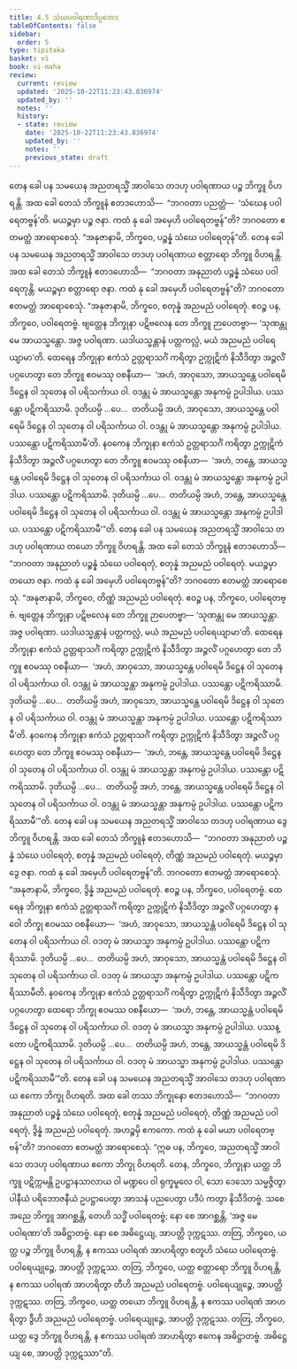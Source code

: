```yaml
---
title: 4.5 သံဃပဝါရဏာဒိပ္ပဘေဒ
tableOfContents: false
sidebar:
  order: 5
type: tipitaka
basket: vi
book: vi-maha
review:
  current: review
  updated: '2025-10-22T11:23:43.836974'
  updated_by: ''
  notes: ''
  history:
  - state: review
    date: '2025-10-22T11:23:43.836974'
    updated_by: ''
    notes: ''
    previous_state: draft
---
```



<ReviewStatus review={frontmatter.review} showDetails={true} />

<HypothesisAnnotation frontmatter={frontmatter} />

<DynamicBreadcrumb />

<Division number="215" book="vi-maha" e="ch" v="3" p="228">

<Paragraph number="973" book="vi-maha">
တေန ခေါ ပန သမယေန အညတရသ္မိံ အာဝါသေ တဒဟု ပဝါရဏာယ ပဉ္စ ဘိက္ခူ ဝိဟရန္တိ. အထ ခေါ တေသံ ဘိက္ခူနံ ဧတဒဟောသိ—  “ဘဂဝတာ ပညတ္တံ—  ‘သံဃေန ပဝါရေတဗ္ဗန်’တိ. မယဉ္စမှာ ပဉ္စ ဇနာ. ကထံ နု ခေါ အမှေဟိ ပဝါရေတဗ္ဗန်”တိ? ဘဂဝတော ဧတမတ္ထံ အာရောစေသုံ. “အနုဇာနာမိ, ဘိက္ခဝေ, ပဉ္စန္နံ သံဃေ ပဝါရေတုန်”တိ.
</Paragraph>

</Division>
<Division number="216" book="vi-maha" e="ch" v="3" p="228">

<Paragraph number="974" book="vi-maha">
တေန ခေါ ပန သမယေန အညတရသ္မိံ အာဝါသေ တဒဟု ပဝါရဏာယ စတ္တာရော ဘိက္ခူ ဝိဟရန္တိ. အထ ခေါ တေသံ ဘိက္ခူနံ ဧတဒဟောသိ—  “ဘဂဝတာ အနုညာတံ ပဉ္စန္နံ သံဃေ ပဝါရေတုန္တိ. မယဉ္စမှာ စတ္တာရော ဇနာ. ကထံ နု ခေါ အမှေဟိ ပဝါရေတဗ္ဗန်”တိ? ဘဂဝတော ဧတမတ္ထံ အာရောစေသုံ. “အနုဇာနာမိ, ဘိက္ခဝေ, စတုန္နံ အညမညံ ပဝါရေတုံ. ဧဝဉ္စ ပန, ဘိက္ခဝေ, ပဝါရေတဗ္ဗံ. ဗျတ္တေန ဘိက္ခုနာ ပဋိဗလေန တေ ဘိက္ခူ ဉာပေတဗ္ဗာ—
</Paragraph>

<Paragraph number="975" book="vi-maha">
‘သုဏန္တု မေ အာယသ္မန္တော. အဇ္ဇ ပဝါရဏာ. ယဒါယသ္မန္တာနံ ပတ္တကလ္လံ, မယံ အညမညံ ပဝါရေယျာမာ’တိ.
</Paragraph>

<Paragraph number="976" book="vi-maha">
ထေရေန ဘိက္ခုနာ ဧကံသံ ဥတ္တရာသင်္ဂံ ကရိတွာ ဥက္ကုဋိကံ နိသီဒိတွာ အဉ္ဇလိံ ပဂ္ဂဟေတွာ တေ ဘိက္ခူ ဧဝမဿု ဝစနီယာ—  ‘အဟံ, အာဝုသော, အာယသ္မန္တေ ပဝါရေမိ ဒိဋ္ဌေန ဝါ သုတေန ဝါ ပရိသင်္ကာယ ဝါ. ဝဒန္တု မံ အာယသ္မန္တော အနုကမ္ပံ ဥပါဒါယ. ပဿန္တော ပဋိကရိဿာမိ. ဒုတိယမ္ပိ …ပေ…  တတိယမ္ပိ အဟံ, အာဝုသော, အာယသ္မန္တေ ပဝါရေမိ ဒိဋ္ဌေန ဝါ သုတေန ဝါ ပရိသင်္ကာယ ဝါ. ဝဒန္တု မံ အာယသ္မန္တော အနုကမ္ပံ ဥပါဒါယ. ပဿန္တော ပဋိကရိဿာမီ’တိ.
</Paragraph>

<Paragraph number="977" book="vi-maha">
နဝကေန ဘိက္ခုနာ ဧကံသံ ဥတ္တရာသင်္ဂံ ကရိတွာ ဥက္ကုဋိကံ နိသီဒိတွာ အဉ္ဇလိံ ပဂ္ဂဟေတွာ တေ ဘိက္ခူ ဧဝမဿု ဝစနီယာ—  ‘အဟံ, ဘန္တေ, အာယသ္မန္တေ ပဝါရေမိ ဒိဋ္ဌေန ဝါ သုတေန ဝါ ပရိသင်္ကာယ ဝါ. ဝဒန္တု မံ အာယသ္မန္တော အနုကမ္ပံ ဥပါဒါယ. ပဿန္တော ပဋိကရိဿာမိ. ဒုတိယမ္ပိ …ပေ…  တတိယမ္ပိ အဟံ, ဘန္တေ, အာယသ္မန္တေ ပဝါရေမိ ဒိဋ္ဌေန ဝါ သုတေန ဝါ ပရိသင်္ကာယ ဝါ. ဝဒန္တု မံ အာယသ္မန္တော အနုကမ္ပံ ဥပါဒါယ. ပဿန္တော ပဋိကရိဿာမီ’”တိ.
</Paragraph>

<Paragraph number="978" book="vi-maha">
တေန ခေါ ပန သမယေန အညတရသ္မိံ အာဝါသေ တဒဟု ပဝါရဏာယ တယော ဘိက္ခူ ဝိဟရန္တိ. အထ ခေါ တေသံ ဘိက္ခူနံ ဧတဒဟောသိ—  “ဘဂဝတာ အနုညာတံ ပဉ္စန္နံ သံဃေ ပဝါရေတုံ, စတုန္နံ အညမညံ ပဝါရေတုံ. မယဉ္စမှာ တယော ဇနာ. ကထံ နု ခေါ အမှေဟိ ပဝါရေတဗ္ဗန်”တိ? ဘဂဝတော ဧတမတ္ထံ အာရောစေသုံ. “အနုဇာနာမိ, ဘိက္ခဝေ, တိဏ္ဏံ အညမညံ ပဝါရေတုံ. ဧဝဉ္စ ပန, ဘိက္ခဝေ, ပဝါရေတဗ္ဗံ. ဗျတ္တေန ဘိက္ခုနာ ပဋိဗလေန တေ ဘိက္ခူ ဉာပေတဗ္ဗာ—
</Paragraph>

<Paragraph number="979" book="vi-maha">
‘သုဏန္တု မေ အာယသ္မန္တာ. အဇ္ဇ ပဝါရဏာ. ယဒါယသ္မန္တာနံ ပတ္တကလ္လံ, မယံ အညမညံ ပဝါရေယျာမာ’တိ.
</Paragraph>

<Paragraph number="980" book="vi-maha">
ထေရေန ဘိက္ခုနာ ဧကံသံ ဥတ္တရာသင်္ဂံ ကရိတွာ ဥက္ကုဋိကံ နိသီဒိတွာ အဉ္ဇလိံ ပဂ္ဂဟေတွာ တေ ဘိက္ခူ ဧဝမဿု ဝစနီယာ—  ‘အဟံ, အာဝုသော, အာယသ္မန္တေ ပဝါရေမိ ဒိဋ္ဌေန ဝါ သုတေန ဝါ ပရိသင်္ကာယ ဝါ. ဝဒန္တု မံ အာယသ္မန္တာ အနုကမ္ပံ ဥပါဒါယ. ပဿန္တော ပဋိကရိဿာမိ. ဒုတိယမ္ပိ …ပေ…  တတိယမ္ပိ အဟံ, အာဝုသော, အာယသ္မန္တေ ပဝါရေမိ ဒိဋ္ဌေန ဝါ သုတေန ဝါ ပရိသင်္ကာယ ဝါ. ဝဒန္တု မံ အာယသ္မန္တာ အနုကမ္ပံ ဥပါဒါယ. ပဿန္တော ပဋိကရိဿာမီ’တိ.
</Paragraph>

<Paragraph number="981" book="vi-maha">
နဝကေန ဘိက္ခုနာ ဧကံသံ ဥတ္တရာသင်္ဂံ ကရိတွာ ဥက္ကုဋိကံ နိသီဒိတွာ အဉ္ဇလိံ ပဂ္ဂဟေတွာ တေ ဘိက္ခူ ဧဝမဿု ဝစနီယာ—  ‘အဟံ, ဘန္တေ, အာယသ္မန္တေ ပဝါရေမိ ဒိဋ္ဌေန ဝါ သုတေန ဝါ ပရိသင်္ကာယ ဝါ. ဝဒန္တု မံ အာယသ္မန္တာ အနုကမ္ပံ ဥပါဒါယ. ပဿန္တော ပဋိကရိဿာမိ. ဒုတိယမ္ပိ …ပေ…  တတိယမ္ပိ အဟံ, ဘန္တေ, အာယသ္မန္တေ ပဝါရေမိ ဒိဋ္ဌေန ဝါ သုတေန ဝါ ပရိသင်္ကာယ ဝါ. ဝဒန္တု မံ အာယသ္မန္တာ အနုကမ္ပံ ဥပါဒါယ. ပဿန္တော ပဋိကရိဿာမီ’”တိ.
</Paragraph>

</Division>
<Division number="217" book="vi-maha" e="ch" v="3" p="229">

<Paragraph number="982" book="vi-maha">
တေန ခေါ ပန သမယေန အညတရသ္မိံ အာဝါသေ တဒဟု ပဝါရဏာယ ဒွေ ဘိက္ခူ ဝိဟရန္တိ. အထ ခေါ တေသံ ဘိက္ခူနံ ဧတဒဟောသိ—  “ဘဂဝတာ အနုညာတံ ပဉ္စန္နံ သံဃေ ပဝါရေတုံ, စတုန္နံ အညမညံ ပဝါရေတုံ, တိဏ္ဏံ အညမညံ ပဝါရေတုံ. မယဉ္စမှာ ဒွေ ဇနာ. ကထံ နု ခေါ အမှေဟိ ပဝါရေတဗ္ဗန်”တိ. ဘဂဝတော ဧတမတ္ထံ အာရောစေသုံ. “အနုဇာနာမိ, ဘိက္ခဝေ, ဒွိန္နံ အညမညံ ပဝါရေတုံ. ဧဝဉ္စ ပန, ဘိက္ခဝေ, ပဝါရေတဗ္ဗံ. ထေရေန ဘိက္ခုနာ ဧကံသံ ဥတ္တရာသင်္ဂံ ကရိတွာ ဥက္ကုဋိကံ နိသီဒိတွာ အဉ္ဇလိံ ပဂ္ဂဟေတွာ နဝေါ ဘိက္ခု ဧဝမဿ ဝစနီယော—  ‘အဟံ, အာဝုသော, အာယသ္မန္တံ ပဝါရေမိ ဒိဋ္ဌေန ဝါ သုတေန ဝါ ပရိသင်္ကာယ ဝါ. ဝဒတု မံ အာယသ္မာ အနုကမ္ပံ ဥပါဒါယ. ပဿန္တော ပဋိကရိဿာမိ. ဒုတိယမ္ပိ …ပေ…  တတိယမ္ပိ အဟံ, အာဝုသော, အာယသ္မန္တံ ပဝါရေမိ ဒိဋ္ဌေန ဝါ သုတေန ဝါ ပရိသင်္ကာယ ဝါ. ဝဒတု မံ အာယသ္မာ အနုကမ္ပံ ဥပါဒါယ. ပဿန္တော ပဋိကရိဿာမီတိ.
</Paragraph>

<Paragraph number="983" book="vi-maha">
နဝကေန ဘိက္ခုနာ ဧကံသံ ဥတ္တရာသင်္ဂံ ကရိတွာ ဥက္ကုဋိကံ နိသီဒိတွာ အဉ္ဇလိံ ပဂ္ဂဟေတွာ ထေရော ဘိက္ခု ဧဝမဿ ဝစနီယော—  ‘အဟံ, ဘန္တေ, အာယသ္မန္တံ ပဝါရေမိ ဒိဋ္ဌေန ဝါ သုတေန ဝါ ပရိသင်္ကာယ ဝါ. ဝဒတု မံ အာယသ္မာ အနုကမ္ပံ ဥပါဒါယ. ပဿန္တော ပဋိကရိဿာမိ. ဒုတိယမ္ပိ …ပေ…  တတိယမ္ပိ အဟံ, ဘန္တေ, အာယသ္မန္တံ ပဝါရေမိ ဒိဋ္ဌေန ဝါ သုတေန ဝါ ပရိသင်္ကာယ ဝါ. ဝဒတု မံ အာယသ္မာ အနုကမ္ပံ ဥပါဒါယ. ပဿန္တော ပဋိကရိဿာမီ’”တိ.
</Paragraph>

</Division>
<Division number="218" book="vi-maha" e="ch" v="3" p="230">

<Paragraph number="984" book="vi-maha">
တေန ခေါ ပန သမယေန အညတရသ္မိံ အာဝါသေ တဒဟု ပဝါရဏာယ ဧကော ဘိက္ခု ဝိဟရတိ. အထ ခေါ တဿ ဘိက္ခုနော ဧတဒဟောသိ—  “ဘဂဝတာ အနုညာတံ ပဉ္စန္နံ သံဃေ ပဝါရေတုံ, စတုန္နံ အညမညံ ပဝါရေတုံ, တိဏ္ဏံ အညမညံ ပဝါရေတုံ, ဒွိန္နံ အညမညံ ပဝါရေတုံ. အဟဉ္စမှိ ဧကကော. ကထံ နု ခေါ မယာ ပဝါရေတဗ္ဗန်”တိ? ဘဂဝတော ဧတမတ္ထံ အာရောစေသုံ.
</Paragraph>

<Paragraph number="985" book="vi-maha">
“ဣဓ ပန, ဘိက္ခဝေ, အညတရသ္မိံ အာဝါသေ တဒဟု ပဝါရဏာယ ဧကော ဘိက္ခု ဝိဟရတိ. တေန, ဘိက္ခဝေ, ဘိက္ခုနာ ယတ္ထ ဘိက္ခူ ပဋိက္ကမန္တိ ဥပဋ္ဌာနသာလာယ ဝါ မဏ္ဍပေ ဝါ ရုက္ခမူလေ ဝါ, သော ဒေသော သမ္မဇ္ဇိတွာ ပါနီယံ ပရိဘောဇနီယံ ဥပဋ္ဌာပေတွာ အာသနံ ပညပေတွာ ပဒီပံ ကတွာ နိသီဒိတဗ္ဗံ. သစေ အညေ ဘိက္ခူ အာဂစ္ဆန္တိ, တေဟိ သဒ္ဓိံ ပဝါရေတဗ္ဗံ; နော စေ အာဂစ္ဆန္တိ, ‘အဇ္ဇ မေ ပဝါရဏာ’တိ အဓိဋ္ဌာတဗ္ဗံ. နော စေ အဓိဋ္ဌေယျ, အာပတ္တိ ဒုက္ကဋဿ.
</Paragraph>

<Paragraph number="986" book="vi-maha">
တတြ, ဘိက္ခဝေ, ယတ္ထ ပဉ္စ ဘိက္ခူ ဝိဟရန္တိ, န ဧကဿ ပဝါရဏံ အာဟရိတွာ စတူဟိ သံဃေ ပဝါရေတဗ္ဗံ. ပဝါရေယျုဉ္စေ, အာပတ္တိ ဒုက္ကဋဿ. တတြ, ဘိက္ခဝေ, ယတ္ထ စတ္တာရော ဘိက္ခူ ဝိဟရန္တိ, န ဧကဿ ပဝါရဏံ အာဟရိတွာ တီဟိ အညမညံ ပဝါရေတဗ္ဗံ. ပဝါရေယျုဉ္စေ, အာပတ္တိ ဒုက္ကဋဿ. တတြ, ဘိက္ခဝေ, ယတ္ထ တယော ဘိက္ခူ ဝိဟရန္တိ, န ဧကဿ ပဝါရဏံ အာဟရိတွာ ဒွီဟိ အညမညံ ပဝါရေတဗ္ဗံ. ပဝါရေယျုဉ္စေ, အာပတ္တိ ဒုက္ကဋဿ. တတြ, ဘိက္ခဝေ, ယတ္ထ ဒွေ ဘိက္ခူ ဝိဟရန္တိ, န ဧကဿ ပဝါရဏံ အာဟရိတွာ ဧကေန အဓိဋ္ဌာတဗ္ဗံ. အဓိဋ္ဌေယျ စေ, အာပတ္တိ ဒုက္ကဋဿာ”တိ.
</Paragraph>
</Division>